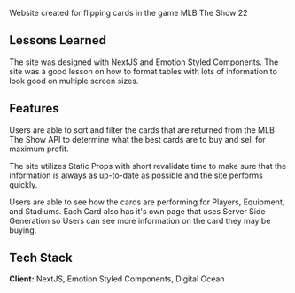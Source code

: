 Website created for flipping cards in the game MLB The Show 22

## Lessons Learned

The site was designed with NextJS and Emotion Styled Components. The site was a good lesson on how to format tables with lots of information to look good on multiple screen sizes.

## Features

Users are able to sort and filter the cards that are returned from the MLB The Show API to determine what the best cards are to buy and sell for maximum profit.

The site utilizes Static Props with short revalidate time to make sure that the information is always as up-to-date as possible and the site performs quickly.

Users are able to see how the cards are performing for Players, Equipment, and Stadiums. Each Card also has it's own page that uses Server Side Generation so Users can see more information on the card they may be buying.

## Tech Stack

**Client:** NextJS, Emotion Styled Components, Digital Ocean
